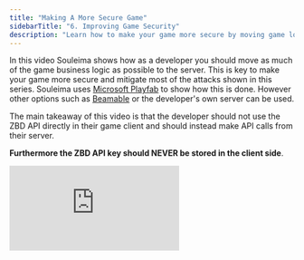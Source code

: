 ```yaml
---
title: "Making A More Secure Game"
sidebarTitle: "6. Improving Game Security"
description: "Learn how to make your game more secure by moving game logic to the server."
---
```


In this video Souleima shows how as a developer you should move as much of the game business logic as possible to the server. This is key to make your game more secure and mitigate most of the attacks shown in this series. Souleima uses [Microsoft Playfab](https://playfab.com/) to show how this is done. However other options such as [Beamable](https://beamable.com) or the developer's own server can be used.

The main takeaway of this video is that the developer should not use the ZBD API directly in their game client and should instead make API calls from their server.

**Furthermore the ZBD API key should NEVER be stored in the client side**.

<iframe
  className="w-full aspect-video rounded-lg"
  src="https://www.youtube.com/embed/bfKwJI7n79Y"
  title="ZBD Dev - Securing Game"
  frameborder="0"
  allow="accelerometer; fullscreen; autoplay; clipboard-write; encrypted-media; gyroscope; picture-in-picture"
  allowfullscreen
></iframe>
